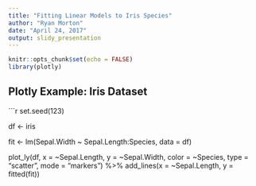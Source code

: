 ---
title: "Fitting Linear Models to Iris Species"
author: "Ryan Morton"
date: "April 24, 2017"
output: slidy_presentation
---

```{r setup, include=FALSE, message=FALSE}
knitr::opts_chunk$set(echo = FALSE)
library(plotly)
```

## Plotly Example: Iris Dataset

```{r iris}
set.seed(123)

df <- iris

fit <- lm(Sepal.Width ~ Sepal.Length:Species, data = df)

plot_ly(df, x = ~Sepal.Length, y = ~Sepal.Width, color = ~Species, type = "scatter", mode = "markers") %>%
  add_lines(x = ~Sepal.Length, y = fitted(fit))